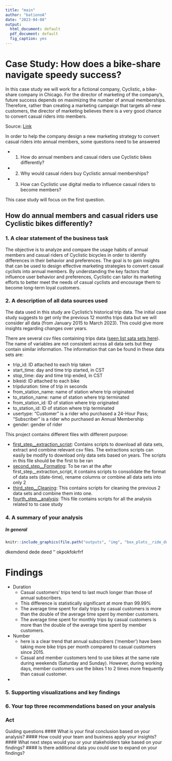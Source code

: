 ```yaml
---
title: "main"
author: "bationoA"
date: "2023-04-08"
output:
  html_document: default
  pdf_document: default
  fig_caption: yes
---
```


# Case Study: How does a bike-share navigate speedy success?
In this case study we will work for a fictional company, Cyclistic, a bike-share company in Chicago. For the director of marketing of the company’s, future success depends on maximizing the number of annual memberships. Therefore, rather than creating a marketing campaign that targets all-new customers, the director of marketing believes there is a
very good chance to convert casual riders into members. 

Source: [Link](https://d3c33hcgiwev3.cloudfront.net/aacF81H_TsWnBfNR_x7FIg_36299b28fa0c4a5aba836111daad12f1_DAC8-Case-Study-1.pdf?Expires=1681084800&Signature=WgKO~-LpPUMKTGb95H3tFbjTpbRvtu1nqBpjLACnTFrK6jBlggPYFa4lDd6jERYrYmrs7kP~4W~AJU4a3TgXhrp8XFq2c5L5gXwSIcBZNrDDKEeT1ZPXQzSUUGbFtvzy5iz-TyEvMJ-2ETjsA-oDex859GY-Ztjr8EitozVmK2w_&Key-Pair-Id=APKAJLTNE6QMUY6HBC5A)

In order to help the company design a new marketing strategy to convert casual riders into annual members, some questions need to be answered

* 1. How do annual members and casual riders use Cyclistic bikes differently?
* 2. Why would casual riders buy Cyclistic annual memberships?
* 3. How can Cyclistic use digital media to influence casual riders to become members?

This case study will focus on the first question.

## How do annual members and casual riders use Cyclistic bikes differently?

### 1. A clear statement of the business task
The objective is to analyze and compare the usage habits of annual members and casual riders of Cyclistic bicycles in order to identify differences in their behavior and preferences. The goal is to gain insights that can be used to design effective marketing strategies to convert casual cyclists into annual members. By understanding the key factors that influence user behavior and preferences, Cyclistic can tailor its marketing efforts to better meet the needs of casual cyclists and encourage them to become long-term loyal customers.


### 2. A description of all data sources used
The data used in this study are Cyclistic’s historical trip data. The initial case study suggests to get only the previous 12 months trips data but we will consider all data (from January 2015 to March 2023). This could give more insights regarding changes over years.

There are several csv files containing trips data ([seen list sata sets here](https://divvy-tripdata.s3.amazonaws.com/index.html)). The name of variables are not consistent across all data sets but they contain similar information. The information that can be found in these data sets are:

* trip_id: ID attached to each trip taken
* start_time: day and time trip started, in CST
* stop_time: day and time trip ended, in CST
* bikeid: ID attached to each bike
* tripduration: time of trip in seconds 
* from_station_name: name of station where trip originated
* to_station_name: name of station where trip terminated 
* from_station_id: ID of station where trip originated
* to_station_id: ID of station where trip terminated
* usertype: "Customer" is a rider who purchased a 24-Hour Pass; "Subscriber" is a rider who purchased an Annual Membership
* gender: gender of rider 

This project contains different files with different purpose:

* [first_step__extraction_script](https://github.com/bationoA/How_does_a_bike_share_navigate_speedy_success/blob/main/first_step__extraction_script.Rmd): Contains scripts to download all data sets, extract and combine relevant csv files. The extractions scripts can easily be modify to download only data sets based on years. The scripts in this file should be the first to be ran
* [second_step__Formating](https://github.com/bationoA/How_does_a_bike_share_navigate_speedy_success/blob/main/second_step__Formating.Rmd): To be ran at the after first_step__extraction_script, it contains scripts to consolidate the format of data sets (date-time), rename columns or combine all data sets into only 2
* [third_step__Cleaning](https://github.com/bationoA/How_does_a_bike_share_navigate_speedy_success/blob/main/third_step__Cleaning.Rmd): This contains scripts for cleaning the previous 2 data sets and combine them into one. 
* [fourth_step__analysis](https://github.com/bationoA/How_does_a_bike_share_navigate_speedy_success/blob/main/fourth_step__analysis.Rmd): This file contains scripts for all the analysis related to to case study


### 4. A summary of your analysis
##### In general
```r
knitr::include_graphics(file.path("outputs", "img", "box_plots__ride_duration_by_customer_type.png"))
```

dkemdend dede deed '\ref{fig:fig1}' okpokfokrfrf

# Findings
* Duration
  - Casual customers' trips tend to last much longer than those of annual subscribers.
  - This difference is statistically significant at more than 99.99%
  - The average time spent for daily trips by casual customers is more than the double of the average time spent by member customers.
  - The average time spent for monthly trips by casual customers is more than the double of the average time spent by member customers.
* Number
  - here is a clear trend that annual subscribers ('member') have been taking more bike trips per month compared to casual customers since 2015.
  - Casual and member customers tend to use bikes at the same rate during weekends (Saturday and Sunday). However, during working days, member customers use the bikes 1 to 2 times more frequently than casual customer.
* 

### 5. Supporting visualizations and key findings
### 6. Your top three recommendations based on your analysis

### Act
Guiding questions
#### What is your final conclusion based on your analysis?
#### How could your team and business apply your insights?
#### What next steps would you or your stakeholders take based on your findings?
#### Is there additional data you could use to expand on your findings?




